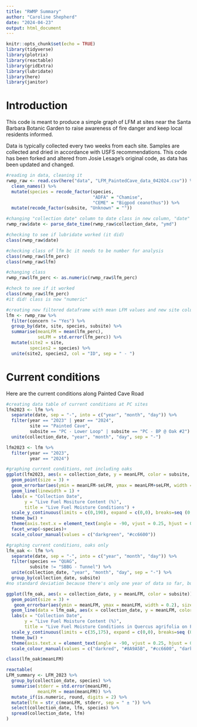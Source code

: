 ```yaml
---
title: "RWMP Summary"
author: "Caroline Shepherd"
date: "2024-04-23"
output: html_document
---
```


```r

knitr::opts_chunk$set(echo = TRUE)
library(tidyverse)
library(plotrix)
library(reactable)
library(gridExtra)
library(lubridate)
library(here)
library(janitor)

```

# Introduction

This code is meant to produce a simple graph of LFM at sites near the Santa Barbara Botanic Garden to raise awareness of fire danger and keep local residents informed.  

Data is typically collected every two weeks from each site. Samples are collected and dried in accordance with USFS recommendations. This code has been forked and altered from Josie Lesage's original code, as data has been updated and changed.

```r

#reading in data, cleaning it
rwmp_raw <- read.csv(here("data", "LFM_PaintedCave_data_042024.csv")) %>%
  clean_names() %>% 
  mutate(species = recode_factor(species,
                                 "ADFA" = "Chamise",
                                 "CEME" = "Bigpod ceanothus")) %>%
  mutate(recode_factor(subsite, "Unknown" = ""))

#changing "collection date" column to date class in new column, "date"
rwmp_raw$date <- parse_date_time(rwmp_raw$collection_date, "ymd")

#checking to see if lubridate worked (it did)
class(rwmp_raw$date)

#checking class of lfm bc it needs to be number for analysis
class(rwmp_raw$lfm_perc)
class(rwmp_raw$lfm)

#changing class
rwmp_raw$lfm_perc <- as.numeric(rwmp_raw$lfm_perc)

#check to see if it worked 
class(rwmp_raw$lfm_perc)
#it did! class is now "numeric"

#creating new filtered dataframe with mean LFM values and new site column
lfm <- rwmp_raw %>%
  filter(concern != "Yes") %>%
  group_by(date, site, species, subsite) %>%
  summarise(meanLFM = mean(lfm_perc),
            seLFM = std.error(lfm_perc)) %>%
  mutate(site2 = site,
         species2 = species) %>%
  unite(site2, species2, col = "ID", sep = " - ")

```

# Current conditions 
Here are the current conditions along Painted Cave Road

```r
#creating data table of current conditions at PC sites
lfm2023 <- lfm %>%
  separate(date, sep = "-", into = c("year", "month", "day")) %>%
  filter(year == "2023" | year == "2024",
         site == "Painted Cave",
         subsite == "PC - Lower Loop" | subsite == "PC - BP @ Oak #2") %>% 
  unite(collection_date, "year", "month", "day", sep = "-")

lfm2023 <- lfm %>% 
  filter(year == "2023",
         year == "2024")

#graphing current conditions, not including oaks        
ggplot(lfm2023, aes(x = collection_date, y = meanLFM, color = subsite, group = (subsite))) +
  geom_point(size = 3) +
  geom_errorbar(aes(ymin = meanLFM-seLFM, ymax = meanLFM+seLFM, width = 0.2), size = 1) +
  geom_line(linewidth = 1) +
  labs(x = "Collection Date",
       y = "Live Fuel Mositure Content (%)",
       title = "Live Fuel Moisture Conditions") +
  scale_y_continuous(limits = c(0,190), expand = c(0,0), breaks=seq (0,200,10)) +
  theme_bw() +
  theme(axis.text.x = element_text(angle = -90, vjust = 0.25, hjust = 0.25)) +
  facet_wrap(~species)+
  scale_colour_manual(values = c("darkgreen", "#cc6600"))

#graphing current conditions, oaks only
lfm_oak <- lfm %>%
  separate(date, sep = "-", into = c("year", "month", "day")) %>%
  filter(species == "QUAG",
         subsite != "SBBG - Tunnel") %>%
  unite(collection_date, "year", "month", "day", sep = "-") %>% 
  group_by(collection_date, subsite)
#no standard deviation because there's only one year of data so far, but will need this in the future

ggplot(lfm_oak, aes(x = collection_date, y = meanLFM, color = subsite)) +
  geom_point(size = 3) +
   geom_errorbar(aes(ymin = meanLFM, ymax = meanLFM, width = 0.2), size = 1) +
  geom_line(data = lfm_oak, aes(x = collection_date, y = meanLFM, color = subsite), linewidth = 1) +
  labs(x = "Collection Date",
       y = "Live Fuel Moisture Content (%)",
       title = "Live Fuel Moisture Conditions in Quercus agrifolia on Painted Cave Road") +
  scale_y_continuous(limits = c(35,175), expand = c(0,0), breaks=seq (0,175,10)) +
  theme_bw() +
  theme(axis.text.x = element_text(angle = -90, vjust = 0.25, hjust = 0.25)) +
  scale_colour_manual(values = c("darkred", "#8A9A5B", "#cc6600", "darkgreen", "#E8DE2A"))

class(lfm_oak$meanLFM)

reactable(
LFM_summary <- LFM_2023 %>%
  group_by(collection_date, species) %>%
  summarise(stderr = std.error(meanLFM),
            meanLFM = mean(meanLFM)) %>%
  mutate_if(is.numeric, round, digits = 2) %>%
  mutate(lfm = str_c(meanLFM, stderr, sep = " ± ")) %>%
  select(collection_date, lfm, species) %>%
  spread(collection_date, lfm)
)


```